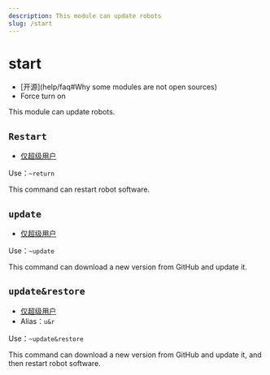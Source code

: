 ```yaml
---
description: This module can update robots
slug: /start
---
```


# start

-   [开源]\(help/faq#Why some modules are not open sources)
-   Force turn on

This module can update robots.

## `Restart`

-   [仅超级用户](permissions)

Use：`~return`

This command can restart robot software.

## `update`

-   [仅超级用户](permissions)

Use：`~update`

This command can download a new version from GitHub and update it.

## `update&restore`

-   [仅超级用户](permissions)
-   Alias：`u&r`

Use：`~update&restore`

This command can download a new version from GitHub and update it, and then restart robot software.
